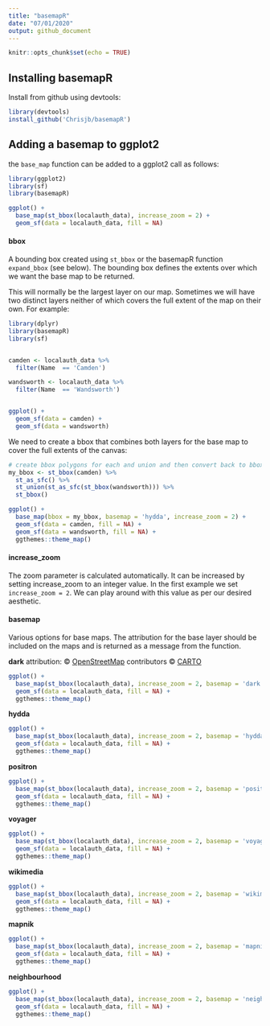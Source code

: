 ```yaml
---
title: "basemapR"
date: "07/01/2020"
output: github_document
---
```


```r
knitr::opts_chunk$set(echo = TRUE)
```

## Installing basemapR
Install from github using devtools:

```r
library(devtools)
install_github('Chrisjb/basemapR')
```


## Adding a basemap to ggplot2

the `base_map` function can be added to a ggplot2 call as follows:

```r
library(ggplot2)
library(sf)
library(basemapR)

ggplot() +
  base_map(st_bbox(localauth_data), increase_zoom = 2) +
  geom_sf(data = localauth_data, fill = NA)
```

#### bbox
A bounding box created using `st_bbox` or the basemapR function `expand_bbox` (see below).  The bounding box defines the extents over which we want the base map to be returned. 

This will normally be the largest layer on our map. Sometimes we will have two distinct layers neither of which covers the full extent of the map on their own. For example:

```r
library(dplyr)
library(basemapR)
library(sf)


camden <- localauth_data %>% 
  filter(Name  == 'Camden')

wandsworth <- localauth_data %>% 
  filter(Name  == 'Wandsworth')


ggplot() +
  geom_sf(data = camden) +
  geom_sf(data = wandsworth)

```

We need to create a bbox that combines both layers for the base map to cover the full extents of the canvas:

```r
# create bbox polygons for each and union and then convert back to bbox object
my_bbox <- st_bbox(camden) %>%
  st_as_sfc() %>%
  st_union(st_as_sfc(st_bbox(wandsworth))) %>%
  st_bbox()
```

```r
ggplot() +
  base_map(bbox = my_bbox, basemap = 'hydda', increase_zoom = 2) +
  geom_sf(data = camden, fill = NA) +
  geom_sf(data = wandsworth, fill = NA) +
  ggthemes::theme_map()
```

#### increase_zoom
The zoom parameter is calculated automatically. It can be increased by setting increase_zoom to an integer value. In the first example we set `increase_zoom = 2`. We can play around with this value as per our desired aesthetic.


#### basemap
Various options for base maps. The attribution for the base layer should be included on the maps and is returned as a message from the function.

**dark**
attribution: &copy; <a href="https://www.openstreetmap.org/copyright">OpenStreetMap</a> contributors &copy; <a href="https://carto.com/attributions">CARTO</a>
```r
ggplot() +
  base_map(st_bbox(localauth_data), increase_zoom = 2, basemap = 'dark') +
  geom_sf(data = localauth_data, fill = NA) +
  ggthemes::theme_map()

```

**hydda**
```r
ggplot() +
  base_map(st_bbox(localauth_data), increase_zoom = 2, basemap = 'hydda') +
  geom_sf(data = localauth_data, fill = NA) +
  ggthemes::theme_map()

```


**positron**
```r
ggplot() +
  base_map(st_bbox(localauth_data), increase_zoom = 2, basemap = 'positron') +
  geom_sf(data = localauth_data, fill = NA) +
  ggthemes::theme_map()

```

**voyager**
```r
ggplot() +
  base_map(st_bbox(localauth_data), increase_zoom = 2, basemap = 'voyager') +
  geom_sf(data = localauth_data, fill = NA) +
  ggthemes::theme_map()

```

**wikimedia**
```r
ggplot() +
  base_map(st_bbox(localauth_data), increase_zoom = 2, basemap = 'wikimedia') +
  geom_sf(data = localauth_data, fill = NA) +
  ggthemes::theme_map()

```


**mapnik**
```r
ggplot() +
  base_map(st_bbox(localauth_data), increase_zoom = 2, basemap = 'mapnik') +
  geom_sf(data = localauth_data, fill = NA) +
  ggthemes::theme_map()

```

**neighbourhood**
```r
ggplot() +
  base_map(st_bbox(localauth_data), increase_zoom = 2, basemap = 'neighbourhood') +
  geom_sf(data = localauth_data, fill = NA) +
  ggthemes::theme_map()

```

